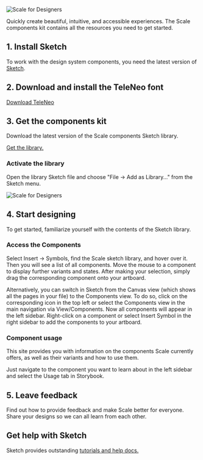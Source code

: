 
<Meta title="Getting Started/Scale for Designers" />

![Scale for Designers](assets/1_setup/2_scale-for-designers/Scale-for-designers.png)

Quickly create beautiful, intuitive, and accessible experiences. The Scale components kit contains all the resources you need to get started.

## 1. Install Sketch

To work with the design system components, you need the latest version of [Sketch](https://www.sketch.com/).

## 2. Download and install the TeleNeo font

[Download TeleNeo](https://www.brand-design.telekom.com/asset/font-0-teleneo/)

## 3. Get the components kit

Download the latest version of the Scale components Sketch library.

[Get the library.](https://www.brand-design.telekom.com/asset/web-component-kit-0-scale-components/)

### Activate the library

Open the library Sketch file and choose "File → Add as Library..." from the Sketch menu.

![Scale for Designers](assets/1_setup/2_scale-for-designers/sketch-menu-library.png)

## 4. Start designing

To get started, familiarize yourself with the contents of the Sketch library.

### Access the Components

Select Insert → Symbols, find the Scale sketch library, and hover over it. Then you will see a list of all components. Move the mouse to a component to display further variants and states. After making your selection, simply drag the corresponding component onto your artboard.

Alternatively, you can switch in Sketch from the Canvas view (which shows all the pages in your file) to the Components view. To do so, click on the corresponding icon in the top left or select the Components view in the main navigation via View/Components. Now all components will appear in the left sidebar. Right-click on a component or select Insert Symbol in the right sidebar to add the components to your artboard.


### Component usage

This site provides you with information on the components Scale currently offers, as well as their variants and how to use them.

Just navigate to the component you want to learn about in the left sidebar and select the Usage tab in Storybook.


## 5. Leave feedback

Find out how to provide feedback and make Scale better for everyone.
Share your designs so we can all learn from each other.


## Get help with Sketch

Sketch provides outstanding [tutorials and help docs.](https://www.sketch.com/docs/)
